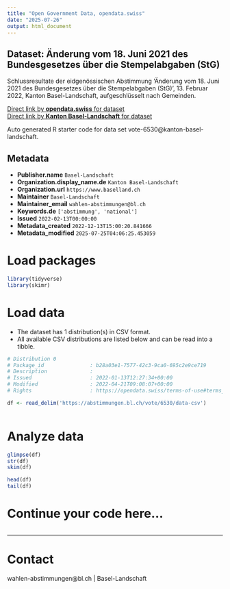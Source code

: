 ```yaml
---
title: "Open Government Data, opendata.swiss"
date: "2025-07-26"
output: html_document
---
```


## Dataset: Änderung vom 18. Juni 2021 des Bundesgesetzes über die Stempelabgaben (StG)

Schlussresultate der eidgenössischen Abstimmung 'Änderung vom 18. Juni 2021 des Bundesgesetzes über die Stempelabgaben (StG)', 13. Februar 2022, Kanton Basel-Landschaft, aufgeschlüsselt nach Gemeinden.

[Direct link by **opendata.swiss** for dataset](https://opendata.swiss/de/dataset/anderung-vom-18-juni-2021-des-bundesgesetzes-uber-die-stempelabgaben-stg1)<br>
[Direct link by **Kanton Basel-Landschaft** for dataset](https://abstimmungen.bl.ch/vote/6530/data)

Auto generated R starter code for data set vote-6530@kanton-basel-landschaft.

## Metadata

- **Publisher.name** `Basel-Landschaft`
- **Organization.display_name.de** `Kanton Basel-Landschaft`
- **Organization.url** `https://www.baselland.ch`
- **Maintainer** `Basel-Landschaft`
- **Maintainer_email** `wahlen-abstimmungen@bl.ch`
- **Keywords.de** `['abstimmung', 'national']`
- **Issued** `2022-02-13T00:00:00`
- **Metadata_created** `2022-12-13T15:00:20.841666`
- **Metadata_modified** `2025-07-25T04:06:25.453059`


# Load packages

```r

library(tidyverse)
library(skimr)

```

# Load data

-   The dataset has 1 distribution(s) in CSV format.
-   All available CSV distributions are listed below and can be read into a tibble.

```r

# Distribution 0
# Package_id               : b28a03e1-7577-42c3-9ca0-695c2e9ce719
# Description              : 
# Issued                   : 2022-01-13T12:27:34+00:00
# Modified                 : 2022-04-21T09:08:07+00:00
# Rights                   : https://opendata.swiss/terms-of-use#terms_by

df <- read_delim('https://abstimmungen.bl.ch/vote/6530/data-csv')



```

# Analyze data

```r

glimpse(df)
str(df)
skim(df)

head(df)
tail(df)

```

# Continue your code here...

```r

```

------------------------------------------------------------------------

# Contact

wahlen-abstimmungen@bl.ch | Basel-Landschaft
